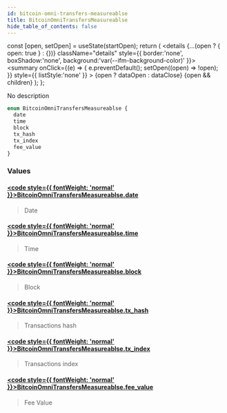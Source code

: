 ```yaml
---
id: bitcoin-omni-transfers-measureablse
title: BitcoinOmniTransfersMeasureablse
hide_table_of_contents: false
---
```







  const [open, setOpen] = useState(startOpen);
  return (
    <details {...(open ? { open: true } : {})} className="details" style={{ border:'none', boxShadow:'none', background:'var(--ifm-background-color)' }}>
      <summary
        onClick={(e) => {
          e.preventDefault();
          setOpen((open) => !open);
        }}
        style={{ listStyle:'none' }}
      >
      {open ? dataOpen : dataClose}
      </summary>
      {open && children}
    </details>
  );
};








No description


```graphql
enum BitcoinOmniTransfersMeasureablse {
  date
  time
  block
  tx_hash
  tx_index
  fee_value
}
```




### Values

#### [<code style={{ fontWeight: 'normal' }}>BitcoinOmniTransfersMeasureablse.<b>date</b></code>](#)  
> 
> 
> Date
> 

#### [<code style={{ fontWeight: 'normal' }}>BitcoinOmniTransfersMeasureablse.<b>time</b></code>](#)  
> 
> 
> Time
> 

#### [<code style={{ fontWeight: 'normal' }}>BitcoinOmniTransfersMeasureablse.<b>block</b></code>](#)  
> 
> 
> Block
> 

#### [<code style={{ fontWeight: 'normal' }}>BitcoinOmniTransfersMeasureablse.<b>tx_hash</b></code>](#)  
> 
> 
> Transactions hash
> 

#### [<code style={{ fontWeight: 'normal' }}>BitcoinOmniTransfersMeasureablse.<b>tx_index</b></code>](#)  
> 
> 
> Transactions index
> 

#### [<code style={{ fontWeight: 'normal' }}>BitcoinOmniTransfersMeasureablse.<b>fee_value</b></code>](#)  
> 
> 
> Fee Value
> 



